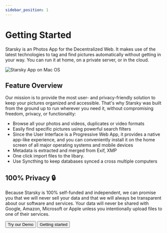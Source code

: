 ```yaml
---
sidebar_position: 1
---
```



# Getting Started

Starsky is an Photos App for the Decentralized Web. It makes use of the latest technologies to tag and find pictures automatically without getting in your way. You can run it at home, on a private server, or in the cloud.

![Starsky App on Mac OS](../assets/starsky-mac-v043-home-nl.jpg)

## Feature Overview

Our mission is to provide the most user- and privacy-friendly solution to keep your pictures organized and accessible. That's why Starsky was built from the ground up to run wherever you need it, without compromising freedom, privacy, or functionality:

-   Browse all your photos and videos, duplicates or video formats
-   Easily find specific pictures using powerful search filters
-   Since the User Interface is a Progressive Web App, it provides a native app-like experience,
    and you can conveniently install it on the home screen of all major operating systems and mobile devices
-   Metadata is extracted and merged from Exif, XMP
-   One click import files to the libary.
-   Use Syncthing to keep databases synced a cross multiple computers

## 100% Privacy 🔒

Because Starsky is 100% self-funded and independent, we can promise you that we will never sell your data and that we will always be transparent about our software and services. Your data will never be shared with Google, Amazon, Microsoft or Apple unless you intentionally upload files to one of their services.

<Button href="https://demo.qdraw.nl" color="#25c2a0">
    Try our Demo
</Button>

<Button href="getting-started" color="#25c2a0">
    Getting started
</Button>
